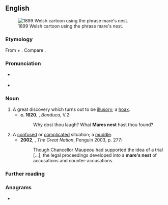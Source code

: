 {{also|mare's-nest}}
==English==
{{was wotd|2016|July|23}}
[[File:Meddlesome Dai - JM Staniforth.png|thumb|right|1899 Welsh cartoon using the phrase mare's nest.]]

===Etymology===
From {{m|en|[[mare]][[-'s|'s]]}} + {{m|en|nest}}. Compare {{m|en|horse-nest}}.

===Pronunciation===
* {{a|UK}} {{IPA|en|/ˈmɛːz nɛst/}}
* {{audio|en|en-au-mare's nest.ogg|Audio (AU)}}

===Noun===
{{en-noun|head=[[mare]]'s [[nest]]}}

# A great discovery which turns out to be [[illusory]]; a [[hoax]].
#* '''c. 1620''', {{w|John Fletcher (playwright)}}, ''Bonduca'', V.2:
#*: Why dost thou laugh? What '''Mares nest''' hast thou found?
# A [[confused]] or [[complicated]] situation; a [[muddle]].
#* '''2002''', {{w|Colin Jones (historian)|Colin Jones}}, ''The Great Nation'', Penguin 2003, p. 277:
#*: Though Chancellor Maupeou had supported the idea of a trial [...], the legal proceedings developed into a '''mare's nest''' of accusations and counter-accusations.

===Further reading===
{{pedia}}

===Anagrams===
* {{anagrams|en|a=aeemnrsst|stearsmen|steersman}}